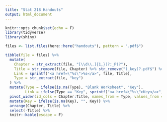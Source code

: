 ```yaml
---
title: "Stat 218 Handouts"
output: html_document
---
```


```r
knitr::opts_chunk$set(echo = F)
library(tidyverse)
library(shiny)
```

```r
files <- list.files(here::here("handouts"), pattern = ".pdf$")

tibble(file = files) %>%
  mutate(
    Chapter = str_extract(file, "[\\d\\.]{1,}(?:_P)?"),
    Title = str_remove(file, Chapter) %>% str_remove("(_key)?.pdf$") %>% str_replace_all("_", " ") %>% str_trim(),
    Link = sprintf("<a href=\"%s\">%s</a>", file, Title),
    Type = str_extract(file, "key")
  ) %>%
  mutate(Type = ifelse(is.na(Type), "Blank Worksheet", "Key"),
         Link = ifelse(Type == "Key", sprintf("<a href=\"%s\">Key</a>", file), Link)) %>%
  pivot_wider(id_cols = Chapter:Title, names_from = Type, values_from = Link) %>%
  mutate(Key = ifelse(is.na(Key), "", Key)) %>%
  arrange(Chapter, Title) %>%
  select(-Title) %>%
  knitr::kable(escape = F)
```
